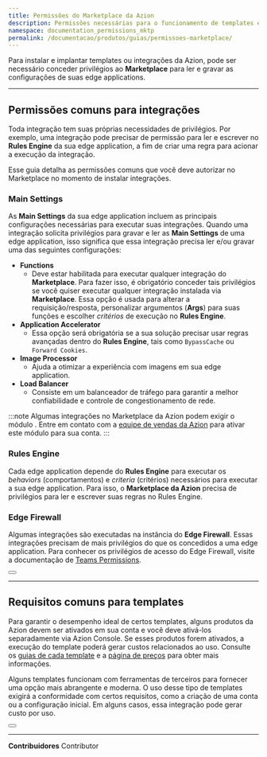```yaml
---
title: Permissões do Marketplace da Azion
description: Permissões necessárias para o funcionamento de templates e integrações instaladas via Marketplace.
namespace: documentation_permissions_mktp
permalink: /documentacao/produtos/guias/permissoes-marketplace/
---
```


Para instalar e implantar templates ou integrações da Azion, pode ser necessário conceder privilégios ao **Marketplace** para ler e gravar as configurações de suas edge applications.

---

## Permissões comuns para integrações

Toda integração tem suas próprias necessidades de privilégios. Por exemplo, uma integração pode precisar de permissão para ler e escrever no **Rules Engine** da sua edge application, a fim de criar uma regra para acionar a execução da integração.

Esse guia detalha as permissões comuns que você deve autorizar no Marketplace no momento de instalar integrações.

### Main Settings

As **Main Settings** da sua edge application incluem as principais configurações necessárias para executar suas integrações. Quando uma integração solicita privilégios para gravar e ler as **Main Settings** de uma edge application, isso significa que essa integração precisa ler e/ou gravar uma das seguintes configurações:

- **Functions**
   - Deve estar habilitada para executar qualquer integração do **Marketplace**. Para fazer isso, é obrigatório conceder tais privilégios se você quiser executar qualquer integração instalada via **Marketplace**. Essa opção é usada para alterar a requisição/resposta, personalizar argumentos (**Args**) para suas funções e escolher *critérios* de execução no **Rules Engine**.
- **Application Accelerator**
   - Essa opção será obrigatória se a sua solução precisar usar regras avançadas dentro do **Rules Engine**, tais como `Bypass⁠Cache` ou `Forward Cookies`.
- **Image Processor**
   - Ajuda a otimizar a experiência com imagens em sua edge application.
- **Load Balancer**
   - Consiste em um balanceador de tráfego para garantir a melhor confiabilidade e controle de congestionamento de rede.

:::note
Algumas integrações no Marketplace da Azion podem exigir o módulo . Entre em contato com a [equipe de vendas da Azion](/pt-br/contate-vendas/) para ativar este módulo para sua conta.
:::

### Rules Engine

Cada edge application depende do **Rules Engine** para executar os *behaviors* (comportamentos) e *criteria* (critérios) necessários para executar a sua edge application. Para isso, o **Marketplace da Azion** precisa de privilégios para ler e escrever suas regras no Rules Engine.

### Edge Firewall

Algumas integrações são executadas na instância do **Edge Firewall**. Essas integrações precisam de mais privilégios do que os concedidos a uma edge application. Para conhecer os privilégios de acesso do Edge Firewall, visite a documentação de [Teams Permissions](/pt-br/documentacao/produtos/gestao-de-contas/teams-permissions/).

<Button href="/pt-br/documentacao/produtos/marketplace/integracoes/" text="saiba mais sobre integrações" variant="secondary">

</Button>

---

## Requisitos comuns para templates

Para garantir o desempenho ideal de certos templates, alguns produtos da Azion devem ser ativados em sua conta e você deve ativá-los separadamente via Azion Console. Se esses produtos forem ativados, a execução do template poderá gerar custos relacionados ao uso. Consulte os [guias de cada template](/pt-br/documentacao/produtos/guias/#azion-templates) e a [página de preços](/pt-br/precos/) para obter mais informações.

Alguns templates funcionam com ferramentas de terceiros para fornecer uma opção mais abrangente e moderna. O uso desse tipo de templates exigirá a conformidade com certos requisitos, como a criação de uma conta ou a configuração inicial. Em alguns casos, essa integração pode gerar custo por uso.

<Button href="/pt-br/documentacao/produtos/marketplace/templates/" text="Saiba mais sobre templates" variant="secondary">

</Button>

---


**Contribuidores** <ContributorList>Contributor</ContributorList>
